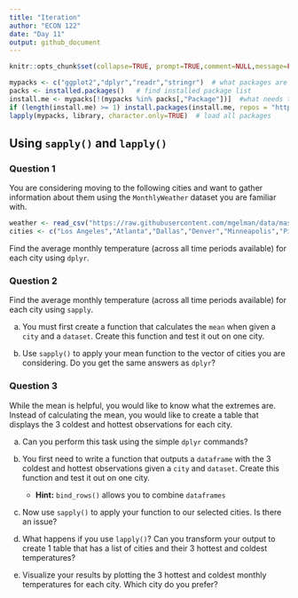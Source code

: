 ```yaml
---
title: "Iteration"
author: "ECON 122"
date: "Day 11"
output: github_document
--- 
```


```r
knitr::opts_chunk$set(collapse=TRUE, prompt=TRUE,comment=NULL,message=FALSE, include=TRUE, fig.height = 4, fig.width = 8)
```

```r
mypacks <- c("ggplot2","dplyr","readr","stringr")  # what packages are needed?
packs <- installed.packages()   # find installed package list
install.me <- mypacks[!(mypacks %in% packs[,"Package"])]  #what needs to be installed?
if (length(install.me) >= 1) install.packages(install.me, repos = "http://cran.us.r-project.org")   # install (if needed)
lapply(mypacks, library, character.only=TRUE)  # load all packages
```


## Using `sapply()` and `lapply()`


### Question 1
You are considering moving to the following cities and want to gather information about them using the `MonthlyWeather` dataset you are familiar with.

```r
weather <- read_csv("https://raw.githubusercontent.com/mgelman/data/master/MonthlyWeather.csv")
cities <- c("Los Angeles","Atlanta","Dallas","Denver","Minneapolis","Pittsburgh")
```

Find the average monthly temperature (across all time periods available) for each city using `dplyr`.

### Question 2 

Find the average monthly temperature (across all time periods available) for each city using `sapply`.

 a. You must first create a function that calculates the `mean` when given a `city` and a `dataset`. Create this function and test it out on one city.

 b. Use `sapply()` to apply your mean function to the vector of cities you are considering. Do you get the same answers as `dplyr`?


### Question 3
While the mean is helpful, you would like to know what the extremes are. Instead of calculating the mean, you would like to create a table that displays the 3 coldest and hottest observations for each city.

 a. Can you perform this task using the simple `dplyr` commands? 

 b. You first need to write a function that outputs a `dataframe` with the 3 coldest and hottest observations given a `city` and `dataset`. Create this function and test it out on one city.

    - **Hint:** `bind_rows()` allows you to combine `dataframes`

 c. Now use `sapply()` to apply your function to our selected cities. Is there an issue? 

 d. What happens if you use `lapply()`? Can you transform your output to create 1 table that has a list of cities and their 3 hottest and coldest temperatures?

 e. Visualize your results by plotting the 3 hottest and coldest monthly temperatures for each city. Which city do you prefer?

